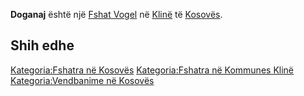 {{Fshat në Kosovës
 | Emri                = Doganaj
| sqi_N_name = Doganaj
| sqi_N_FULL_NAME_RO = Doganaj
| sqi_N_FULL_NAME_ND_RO = Doganaj
| sqi_N_SORT_NAME_RG = DOGANAJ
| sqi_N_FULL_NAME_RG = Doganaj
| sqi_N_FULL_NAME_ND_RG = Doganaj
| srp_N_name = Doganović
| srp_N_FULL_NAME_RO = Doganović
| srp_N_FULL_NAME_ND_RO = Doganovic
| srp_N_SORT_NAME_RG = DOGANOVIC
| srp_N_FULL_NAME_RG = Doganović
| srp_N_FULL_NAME_ND_RG = Doganovic
| srp_NS_name = Догановић
| srp_NS_FULL_NAME_RO = Догановић
| srp_NS_FULL_NAME_ND_RO = Догановић
| srp_NS_SORT_NAME_RG = ДОГАНОВИЋ
| srp_NS_FULL_NAME_RG = Догановић
| srp_NS_FULL_NAME_ND_RG = Догановић
| std_V_name = Doana
| std_V_FULL_NAME_RO = Doana
| std_V_FULL_NAME_ND_RO = Doana
| std_V_SORT_NAME_RG = DOANA
| std_V_FULL_NAME_RG = Doana
| std_V_FULL_NAME_ND_RG = Doana

 | Emri (Rasa dhanore) = 
 | Figura              = 
 | Shteti              = Kosovo
 | Komuna              = Klinë
 | Kodi postar         = 
 | Sipërfaqja          = 

 | Popullsia           = 

 | Regj. i popullsisë  = 
 | Dend. e popullsisë  = 
 | Faqja zyrtare       = 
 <!--- Koordinatat ----> 
 | Gjerësia            = 42.273889
 | Gjatësia            = 21.190278
 | Lartësia            = 
}}
'''Doganaj''' është një [[Fshat Vogel]] në [[Klinë]] të [[Kosovës]].

<!-- == Gjeografia == -->
<!-- == Historia == -->
<!-- == Demografia == -->
== Shih edhe ==
{{Komuna Klinë}}
{{Kosovo-Administrata-Cung}}

[[Kategoria:Fshatra në Kosovës]]
[[Kategoria:Fshatra në Kommunes Klinë]]
[[Kategoria:Vendbanime në Kosovës]]